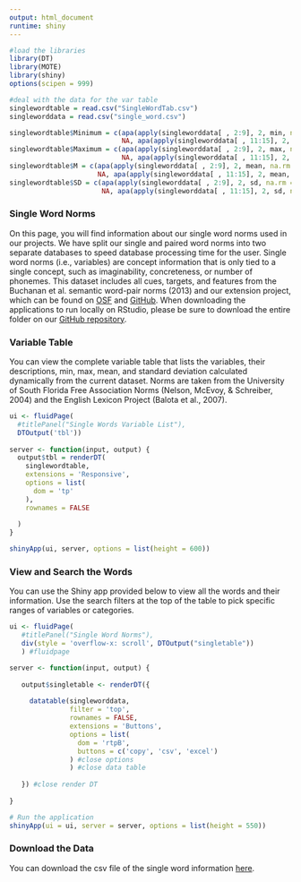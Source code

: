 ```yaml
---
output: html_document
runtime: shiny
---
```

<p>

```r
#load the libraries
library(DT)
library(MOTE)
library(shiny)
options(scipen = 999)

#deal with the data for the var table
singlewordtable = read.csv("SingleWordTab.csv")
singleworddata = read.csv("single_word.csv")

singlewordtable$Minimum = c(apa(apply(singleworddata[ , 2:9], 2, min, na.rm = T), 2), 
                            NA, apa(apply(singleworddata[ , 11:15], 2, min, na.rm = T), 2))
singlewordtable$Maximum = c(apa(apply(singleworddata[ , 2:9], 2, max, na.rm = T), 2), 
                            NA, apa(apply(singleworddata[ , 11:15], 2, max, na.rm = T), 2))
singlewordtable$M = c(apa(apply(singleworddata[ , 2:9], 2, mean, na.rm = T), 2), 
                      NA, apa(apply(singleworddata[ , 11:15], 2, mean, na.rm = T), 2))
singlewordtable$SD = c(apa(apply(singleworddata[ , 2:9], 2, sd, na.rm = T), 2), 
                       NA, apa(apply(singleworddata[ , 11:15], 2, sd, na.rm = T), 2))
```

### Single Word Norms

On this page, you will find information about our single word norms used in our projects. We have split our single and paired word norms into two separate databases to speed database processing time for the user. Single word norms (i.e., variables) are concept information that is only tied to a single concept, such as imaginability, concreteness, or number of phonemes. This dataset includes all cues, targets, and features from the Buchanan et al. semantic word-pair norms (2013) and our extension project, which can be found on [OSF](https://osf.io/cjyzw/) and [GitHub](https://github.com/doomlab/Word-Norms-2). When downloading the applications to run locally on RStudio, please be sure to download the entire folder on our [GitHub repository](https://github.com/doomlab/shiny-server/tree/master/wn_single).

### Variable Table

You can view the complete variable table that lists the variables, their descriptions, min, max, mean, and standard deviation calculated dynamically from the current dataset. Norms are taken from the University of South Florida Free Association Norms (Nelson, McEvoy, & Schreiber, 2004) and the English Lexicon Project (Balota et al., 2007).

```r
ui <- fluidPage(
  #titlePanel("Single Words Variable List"),
  DTOutput('tbl'))
  
server <- function(input, output) {
  output$tbl = renderDT(
    singlewordtable, 
    extensions = 'Responsive',
    options = list(
      dom = 'tp'
    ),
    rownames = FALSE
    
  )
}

shinyApp(ui, server, options = list(height = 600))
```

### View and Search the Words

You can use the Shiny app provided below to view all the words and their information. Use the search filters at the top of the table to pick specific ranges of variables or categories.

```r
ui <- fluidPage(
   #titlePanel("Single Word Norms"),
   div(style = 'overflow-x: scroll', DTOutput("singletable"))
   ) #fluidpage

server <- function(input, output) {
   
   output$singletable <- renderDT({
     
     datatable(singleworddata,
               filter = 'top',
               rownames = FALSE,
               extensions = 'Buttons',
               options = list(
                 dom = 'rtpB',
                 buttons = c('copy', 'csv', 'excel')
               ) #close options
               ) #close data table 
     
   }) #close render DT
      
}

# Run the application 
shinyApp(ui = ui, server = server, options = list(height = 550))
```

### Download the Data

You can download the csv file of the single word information [here](https://github.com/doomlab/shiny-server/blob/master/wn_single/single_word.csv).



